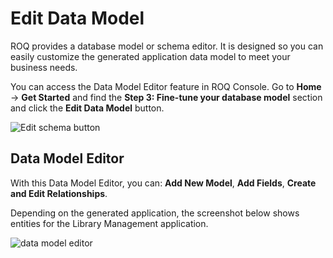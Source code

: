 
# Edit Data Model

ROQ provides a database model or schema editor. It is designed so you can easily customize the generated application data model to meet your business needs. 

You can access the Data Model Editor feature in ROQ Console. Go to **Home** → **Get Started** and find the **Step 3: Fine-tune your database model** section and click the **Edit Data Model** button.

![Edit schema button](/edit-schema-link.png)

## Data Model Editor

With this Data Model Editor, you can: **Add New Model**, **Add Fields**, **Create and Edit Relationships**.

<Callout type="info">
Depending on the generated application, the screenshot below shows entities for the Library Management application.
</Callout>

![data model editor](/edit-schema-editor.png)




